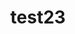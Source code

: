 ---
index: '23'
title: 'test23'
category: 'elasticsearch'
publishedAt: '1111-11-24'
summary: 'test'
---